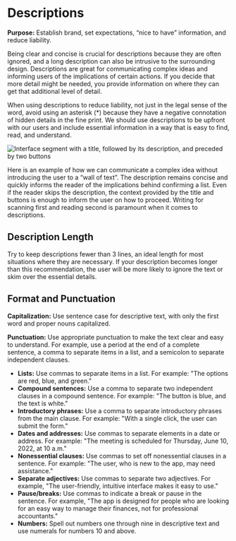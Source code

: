 # Descriptions

**Purpose:** Establish brand, set expectations, “nice to have” information, and reduce liability.

Being clear and concise is crucial for descriptions because they are often ignored, and a long description can also be intrusive to the surrounding design. Descriptions are great for communicating complex ideas and informing users of the implications of certain actions. If you decide that more detail might be needed, you provide information on where they can get that additional level of detail. 

When using descriptions to reduce liability, not just in the legal sense of the word, avoid using an asterisk (*) because they have a negative connotation of hidden details in the fine print. We should use descriptions to be upfront with our users and include essential information in a way that is easy to find, read, and understand.

![Interface segment with a title, followed by its description, and preceded by two buttons](/img/Confirm_Description.png)

Here is an example of how we can communicate a complex idea without introducing the user to a “wall of text”. The description remains concise and quickly informs the reader of the implications behind confirming a list. Even if the reader skips the description, the context provided by the title and buttons is enough to inform the user on how to proceed. Writing for scanning first and reading second is paramount when it comes to descriptions.

## Description Length

Try to keep descriptions fewer than 3 lines, an ideal length for most situations where they are necessary. If your description becomes longer than this recommendation, the user will be more likely to ignore the text or skim over the essential details.

## Format and Punctuation

**Capitalization:** Use sentence case for descriptive text, with only the first word and proper nouns capitalized.

**Punctuation:** Use appropriate punctuation to make the text clear and easy to understand. For example, use a period at the end of a complete sentence, a comma to separate items in a list, and a semicolon to separate independent clauses.

- **Lists:** Use commas to separate items in a list. For example: "The options are red, blue, and green."
- **Compound sentences:** Use a comma to separate two independent clauses in a compound sentence. For example: "The button is blue, and the text is white."
- **Introductory phrases:** Use a comma to separate introductory phrases from the main clause. For example: "With a single click, the user can submit the form."
- **Dates and addresses:** Use commas to separate elements in a date or address. For example: "The meeting is scheduled for Thursday, June 10, 2022, at 10 a.m."
- **Nonessential clauses:** Use commas to set off nonessential clauses in a sentence. For example: "The user, who is new to the app, may need assistance."
- **Separate adjectives:** Use commas to separate two adjectives. For example, "The user-friendly, intuitive interface makes it easy to use."
- **Pause/breaks:** Use commas to indicate a break or pause in the sentence. For example, "The app is designed for people who are looking for an easy way to manage their finances, not for professional accountants."
- **Numbers:** Spell out numbers one through nine in descriptive text and use numerals for numbers 10 and above.
